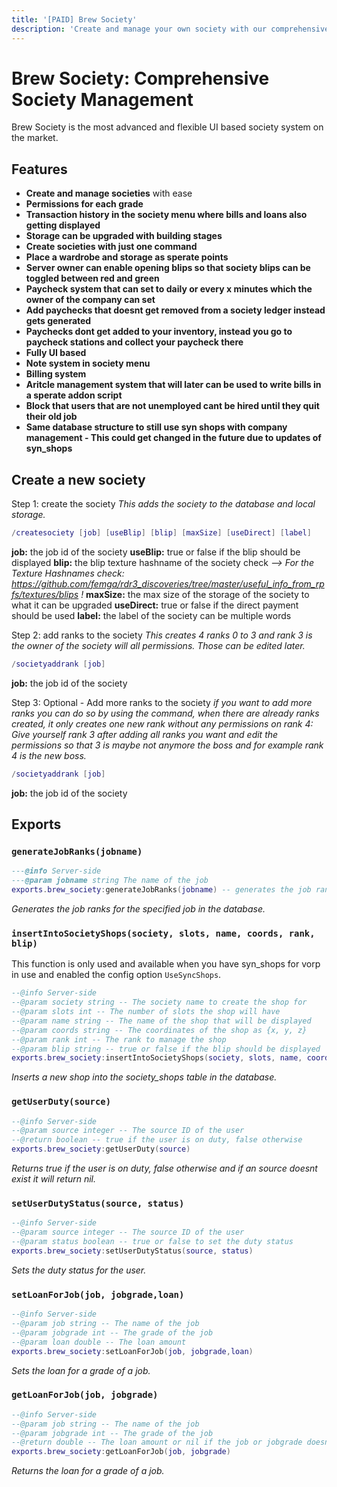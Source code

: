 ```yaml
---
title: '[PAID] Brew Society'
description: 'Create and manage your own society with our comprehensive society system. Compatible with syn_shops to use the society features.'
---
```


# Brew Society: Comprehensive Society Management

Brew Society is the most advanced and flexible UI based society system on the market. 
## Features

- **Create and manage societies** with ease
- **Permissions for each grade**
- **Transaction history in the society menu where bills and loans also getting displayed**
- **Storage can be upgraded with building stages**
- **Create societies with just one command**
- **Place a wardrobe and storage as sperate points**
- **Server owner can enable opening blips so that society blips can be toggled between red and green**
- **Paycheck system that can set to daily or every x minutes which the owner of the company can set**
- **Add paychecks that doesnt get removed from a society ledger instead gets generated**
- **Paychecks dont get added to your inventory, instead you go to paycheck stations and collect your paycheck there**
- **Fully UI based**
- **Note system in society menu**
- **Billing system**
- **Aritcle management system that will later can be used to write bills in a sperate addon script**
- **Block that users that are not unemployed cant be hired until they quit their old job**
- **Same database structure to still use syn shops with company management - This could get changed in the future due to updates of syn_shops**

## Create a new society

Step 1: create the society
*This adds the society to the database and local storage.*
```lua
/createsociety [job] [useBlip] [blip] [maxSize] [useDirect] [label]
```
**job:** the job id of the society
**useBlip:** true or false if the blip should be displayed
**blip:** the blip texture hashname of the society check
*--> For the Texture Hashnames check: https://github.com/femga/rdr3_discoveries/tree/master/useful_info_from_rpfs/textures/blips !*
**maxSize:** the max size of the storage of the society to what it can be upgraded
**useDirect:** true or false if the direct payment should be used
**label:** the label of the society can be multiple words

Step 2: add ranks to the society
*This creates 4 ranks 0 to 3 and rank 3 is the owner of the society will all permissions. Those can be edited later.*
```lua
/societyaddrank [job]
```
**job:** the job id of the society

Step 3: Optional - Add more ranks to the society
*if you want to add more ranks you can do so by using the command, when there are already ranks created, it only creates one new rank without any permissions on rank 4:*
*Give yourself rank 3 after adding all ranks you want and edit the permissions so that 3 is maybe not anymore the boss and for example rank 4 is the new boss.*
```lua
/societyaddrank [job]
```
**job:** the job id of the society

## Exports

### `generateJobRanks(jobname)`

```lua
---@info Server-side
---@param jobname string The name of the job
exports.brew_society:generateJobRanks(jobname) -- generates the job ranks in database for the specified job
```
*Generates the job ranks for the specified job in the database.*

### `insertIntoSocietyShops(society, slots, name, coords, rank, blip)`
This function is only used and available when you have syn_shops for vorp in use and enabled the config option `UseSyncShops`.
```lua
--@info Server-side
--@param society string -- The society name to create the shop for
--@param slots int -- The number of slots the shop will have
--@param name string -- The name of the shop that will be displayed
--@param coords string -- The coordinates of the shop as {x, y, z}
--@param rank int -- The rank to manage the shop
--@param blip string -- true or false if the blip should be displayed
exports.brew_society:insertIntoSocietyShops(society, slots, name, coords, rank, blip)
```
*Inserts a new shop into the society_shops table in the database.*

### `getUserDuty(source)`
```lua
--@info Server-side
--@param source integer -- The source ID of the user
--@return boolean -- true if the user is on duty, false otherwise
exports.brew_society:getUserDuty(source)
```
*Returns true if the user is on duty, false otherwise and if an source doesnt exist it will return nil.*

### `setUserDutyStatus(source, status)`
```lua
--@info Server-side
--@param source integer -- The source ID of the user
--@param status boolean -- true or false to set the duty status
exports.brew_society:setUserDutyStatus(source, status)
```
*Sets the duty status for the user.*

### `setLoanForJob(job, jobgrade,loan)`
```lua
--@info Server-side
--@param job string -- The name of the job
--@param jobgrade int -- The grade of the job
--@param loan double -- The loan amount
exports.brew_society:setLoanForJob(job, jobgrade,loan)
```
*Sets the loan for a grade of a job.*


### `getLoanForJob(job, jobgrade)`
```lua
--@info Server-side
--@param job string -- The name of the job
--@param jobgrade int -- The grade of the job
--@return double -- The loan amount or nil if the job or jobgrade doesnt exist
exports.brew_society:getLoanForJob(job, jobgrade)
```
*Returns the loan for a grade of a job.*